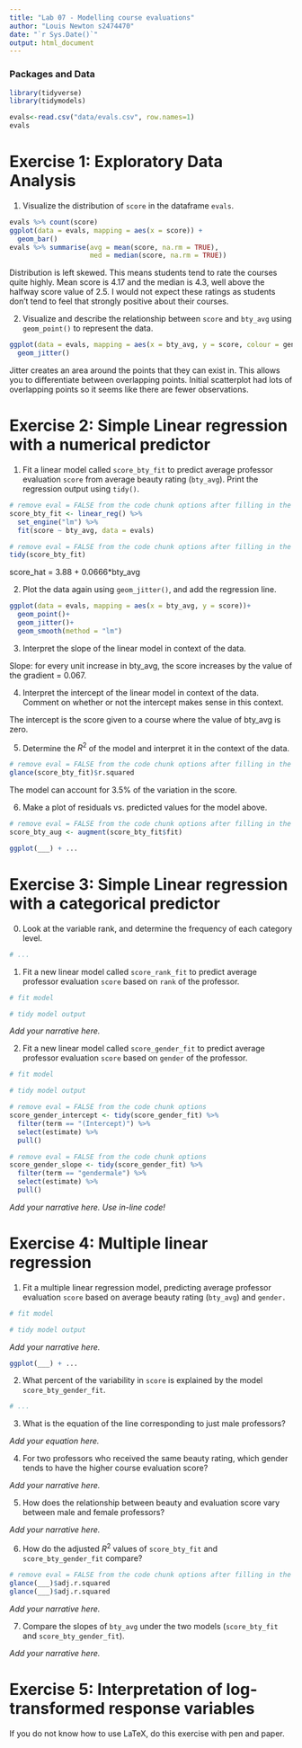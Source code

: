 ```yaml
---
title: "Lab 07 - Modelling course evaluations"
author: "Louis Newton s2474470"
date: "`r Sys.Date()`"
output: html_document
---
```


### Packages and Data

```r
library(tidyverse)
library(tidymodels)

```


```r
evals<-read.csv("data/evals.csv", row.names=1)
evals
```


# Exercise 1: Exploratory Data Analysis

1.  Visualize the distribution of `score` in the dataframe `evals`.

```r
evals %>% count(score)
ggplot(data = evals, mapping = aes(x = score)) +
  geom_bar()
evals %>% summarise(avg = mean(score, na.rm = TRUE), 
                    med = median(score, na.rm = TRUE))
```

Distribution is left skewed. This means students tend to rate the courses quite highly.
Mean score is 4.17 and the median is 4.3, well above the halfway score value of 2.5.
I would not expect these ratings as students don't tend to feel that strongly positive about their courses.

2.  Visualize and describe the relationship between `score` and `bty_avg` using `geom_point()` to represent the data. 

```r
ggplot(data = evals, mapping = aes(x = bty_avg, y = score, colour = gender)) + geom_point()+
  geom_jitter()
```

Jitter creates an area around the points that they can exist in. This allows you to differentiate between overlapping points.
Initial scatterplot had lots of overlapping points so it seems like there are fewer observations.

# Exercise 2: Simple Linear regression with a numerical predictor

1. Fit a linear model called `score_bty_fit` to predict average professor evaluation `score` from average beauty rating (`bty_avg`). Print the regression output using `tidy()`.

```r
# remove eval = FALSE from the code chunk options after filling in the blanks
score_bty_fit <- linear_reg() %>%
  set_engine("lm") %>%
  fit(score ~ bty_avg, data = evals)
```

```r
# remove eval = FALSE from the code chunk options after filling in the blanks
tidy(score_bty_fit)
```

score_hat = 3.88 + 0.0666*bty_avg

2. Plot the data again using `geom_jitter()`, and add the regression line.

```r
ggplot(data = evals, mapping = aes(x = bty_avg, y = score))+
  geom_point()+
  geom_jitter()+
  geom_smooth(method = "lm")
```

3. Interpret the slope of the linear model in context of the data.

Slope: for every unit increase in bty_avg, the score increases by the value of the gradient = 0.067.

4. Interpret the intercept of the linear model in context of the data. Comment on whether or not the intercept makes sense in this context.

The intercept is the score given to a course where the value of bty_avg is zero.

5. Determine the $R^2$ of the model and interpret it in the context of the data.

```r
# remove eval = FALSE from the code chunk options after filling in the blanks
glance(score_bty_fit)$r.squared
```

The model can account for 3.5% of the variation in the score.

6. Make a plot of residuals vs. predicted values for the model above.

```r
# remove eval = FALSE from the code chunk options after filling in the blanks
score_bty_aug <- augment(score_bty_fit$fit)

ggplot(___) + ...
```

# Exercise 3: Simple Linear regression with a categorical predictor

0. Look at the variable rank, and determine the frequency of each category level.

```r
# ... 
```

1. Fit a new linear model called `score_rank_fit` to predict average professor evaluation `score` based on `rank` of the professor.

```r
# fit model

# tidy model output
```

*Add your narrative here.*

2. Fit a new linear model called `score_gender_fit` to predict average professor evaluation `score` based on `gender` of the professor. 

```r
# fit model

# tidy model output
```

```r
# remove eval = FALSE from the code chunk options
score_gender_intercept <- tidy(score_gender_fit) %>% 
  filter(term == "(Intercept)") %>%
  select(estimate) %>%
  pull()
```

```r
# remove eval = FALSE from the code chunk options
score_gender_slope <- tidy(score_gender_fit) %>% 
  filter(term == "gendermale") %>%
  select(estimate) %>%
  pull()
```

*Add your narrative here. Use in-line code!*

# Exercise 4: Multiple linear regression

1. Fit a multiple linear regression model, predicting average professor evaluation `score` based on average beauty rating (`bty_avg`) and `gender.`

```r
# fit model

# tidy model output
```

*Add your narrative here.*

```r
ggplot(___) + ...
```

2. What percent of the variability in `score` is explained by the model `score_bty_gender_fit`. 

```r
# ...
```


3. What is the equation of the line corresponding to just male professors?

*Add your equation here.*

4. For two professors who received the same beauty rating, which gender tends to have the higher course evaluation score?

*Add your narrative here.*

5. How does the relationship between beauty and evaluation score vary between male and female professors?

*Add your narrative here.*

6. How do the adjusted $R^2$ values of `score_bty_fit` and `score_bty_gender_fit` compare? 

```r
# remove eval = FALSE from the code chunk options after filling in the blanks
glance(___)$adj.r.squared
glance(___)$adj.r.squared
```

*Add your narrative here.*

7. Compare the slopes of `bty_avg` under the two models (`score_bty_fit` and `score_bty_gender_fit`).

*Add your narrative here.*

# Exercise 5: Interpretation of log-transformed response variables

If you do not know how to use LaTeX, do this exercise with pen and paper.
